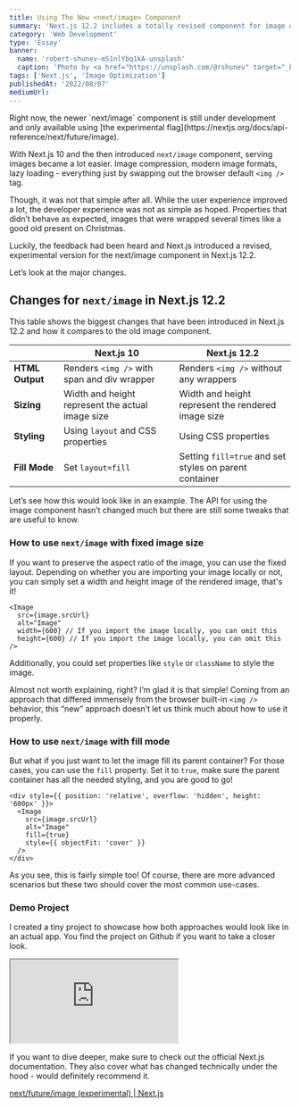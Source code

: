 ```yaml
---
title: Using The New <next/image> Component
summary: 'Next.js 12.2 includes a totally revised component for image optimization. Let’s see what has changed.'
category: 'Web Development'
type: 'Essay'
banner:
  name: 'robert-shunev-mS1nlYbq1kA-unsplash'
  caption: 'Photo by <a href="https://unsplash.com/@rshunev" target="_blank" rel="noopener noreferrer">Robert Shunev</a> on Unsplash'
tags: ['Next.js', 'Image Optimization']
publishedAt: '2022/08/07'
mediumUrl:
---
```



<Callout>
  Right now, the newer `next/image` component is still under development and
  only available using [the experimental
  flag](https://nextjs.org/docs/api-reference/next/future/image).
</Callout>

With Next.js 10 and the then introduced `next/image` component, serving images became a lot easier. Image compression, modern image formats, lazy loading - everything just by swapping out the browser default `<img />` tag.

Though, it was not that simple after all. While the user experience improved a lot, the developer experience was not as simple as hoped. Properties that didn’t behave as expected, images that were wrapped several times like a good old present on Christmas.

Luckily, the feedback had been heard and Next.js introduced a revised, experimental version for the next/image component in Next.js 12.2.

Let’s look at the major changes.

## Changes for `next/image` in Next.js 12.2

This table shows the biggest changes that have been introduced in Next.js 12.2 and how it compares to the old image component.

|                 | Next.js 10                                       | Next.js 12.2                                           |
| --------------- | ------------------------------------------------ | ------------------------------------------------------ |
| **HTML Output** | Renders `<img />` with span and div wrapper      | Renders `<img />` without any wrappers                 |
| **Sizing**      | Width and height represent the actual image size | Width and height represent the rendered image size     |
| **Styling**     | Using `layout` and CSS properties                | Using CSS properties                                   |
| **Fill Mode**   | Set `layout=fill`                                | Setting `fill=true` and set styles on parent container |

Let’s see how this would look like in an example. The API for using the image component hasn’t changed much but there are still some tweaks that are useful to know.

### How to use `next/image` with fixed image size

If you want to preserve the aspect ratio of the image, you can use the fixed layout. Depending on whether you are importing your image locally or not, you can simply set a width and height image of the rendered image, that's it!

```tsx
<Image
  src={image.srcUrl}
  alt="Image"
  width={600} // If you import the image locally, you can omit this
  height={600} // If you import the image locally, you can omit this
/>
```

Additionally, you could set properties like `style` or `className` to style the image.

Almost not worth explaining, right? I’m glad it is that simple! Coming from an approach that differed immensely from the browser built-in `<img />` behavior, this “new” approach doesn’t let us think much about how to use it properly.

### How to use `next/image` with fill mode

But what if you just want to let the image fill its parent container? For those cases, you can use the `fill` property. Set it to `true`, make sure the parent container has all the needed styling, and you are good to go!

```tsx
<div style={{ position: 'relative', overflow: 'hidden', height: '600px' }}>
  <Image
    src={image.srcUrl}
    alt="Image"
    fill={true}
    style={{ objectFit: 'cover' }}
  />
</div>
```

As you see, this is fairly simple too! Of course, there are more advanced scenarios but these two should cover the most common use-cases.

### Demo Project

I created a tiny project to showcase how both approaches would look like in an actual app. You find the project on Github if you want to take a closer look.

<iframe
  src="https://codesandbox.io/embed/next-12-image-component-demo-623m7n?autoresize=1&fontsize=14&hidenavigation=1&module=%2Fsrc%2Fpages%2Findex.tsx&theme=dark&view=preview"
  style={{
    width: '100%',
    height: '500px',
    border: '0',
    borderRadius: '4px',
    overflow: 'hidden',
    marginTop: '2rem',
    marginBottom: '2rem',
  }}
  title="next-12-image-component-demo"
  allow="accelerometer; ambient-light-sensor; camera; encrypted-media; geolocation; gyroscope; hid; microphone; midi; payment; usb; vr; xr-spatial-tracking"
  sandbox="allow-forms allow-modals allow-popups allow-presentation allow-same-origin allow-scripts"
></iframe>

If you want to dive deeper, make sure to check out the official Next.js documentation. They also cover what has changed technically under the hood - would definitely recommend it.

[next/future/image (experimental) | Next.js](https://nextjs.org/docs/api-reference/next/future/image)
